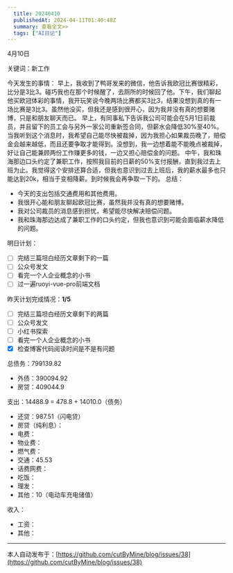 ```yaml
---
  title: 20240410
  publishedAt: 2024-04-11T01:40:48Z
  summary: 查看全文>>
  tags: ["AI日记"]
---
```


4月10日

关键词：新工作

今天发生的事情：
早上，我收到了鸭哥发来的微信，他告诉我欧冠比赛很精彩，比分是3比3。碰巧我也在那个时候醒了，去厕所的时候回了他。下午，我们聊起他买欧冠体彩的事情，我开玩笑说今晚两场比赛都买3比3，结果没想到真的有一场比赛是3比3。虽然他没买，但我还是感到很开心，因为我并没有真的想要赌博，只是和朋友聊天而已。
早上，有同事私下告诉我公司可能会在5月1日前裁员，并且留下的员工会与另外一家公司重新签合同，但薪水会降低30%至40%。当我听到这个消息时，我希望自己能尽快被裁掉，因为我担心如果裁员晚了，赔偿金会越来越低，而且还要争取才能得到。没想到，我一边想着能不能晚点被裁掉，好让自己能兼顾两份工作赚更多的钱，一边又担心赔偿金的问题。
中午，我和珠海那边口头约定了兼职工作，按照我目前的日薪的50%支付报酬，直到我过去上班为止。我觉得这个安排还算合适，但我也意识到过去上班后，我的薪水最多也只能达到20k，相当于变相降薪。到时候我会再争取一下的。
总结：
- 今天的支出包括交通费用和其他费用。
- 我很开心能和朋友聊起欧冠比赛，虽然我并没有真的想要赌博。
- 我对公司裁员的消息感到担忧，希望能尽快解决赔偿问题。
- 我和珠海那边达成了兼职工作的口头约定，但我也意识到可能会面临薪水降低的问题。

明日计划：

- [ ] 完结三篇坦白经历文章剩下的一篇
- [ ] 公众号发文
- [ ] 看完一个人企业概念的小书
- [ ] 过一遍ruoyi-vue-pro前端文档

昨天计划完成情况：**1/5**

- [ ] 完结三篇坦白经历文章剩下的两篇
- [ ] 公众号发文
- [ ] 小红书探索
- [ ] 看完一个人企业概念的小书
- [x] 检查博客代码阅读时间是不是有问题

总债务：799139.82
- 外债：390094.92
- 房贷：409044.9

支出：14488.9 = 478.8 + 14010.0（债务）
- 还贷：987.51（闪电贷）
- 房贷（纯利息）：
- 电费：
- 物业费：
- 燃气费：
- 交通：45.53
- 话费网费：
- 吃饭：
- 理发：
- 其他：10（电动车充电储值）

收入：
- 工资：
- 其他：


---
本人自动发布于：[https://github.com/cutByMine/blog/issues/38](https://github.com/cutByMine/blog/issues/38)
